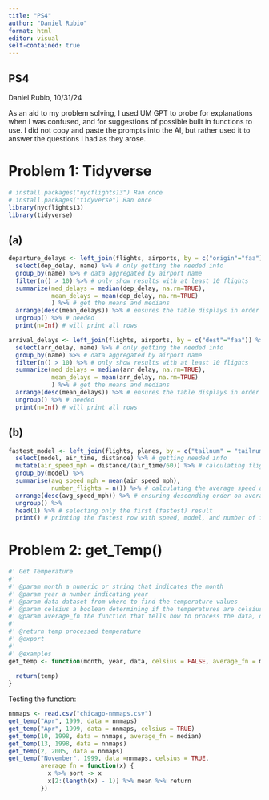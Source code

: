 ```yaml
---
title: "PS4"
author: "Daniel Rubio"
format: html
editor: visual
self-contained: true
---
```


## PS4

Daniel Rubio, 10/31/24

As an aid to my problem solving, I used UM GPT to probe for explanations when I was confused, and for suggestions of possible built in functions to use. I did not copy and paste the prompts into the AI, but rather used it to answer the questions I had as they arose.

# Problem 1: Tidyverse

```r
# install.packages("nycflights13") Ran once
# install.packages("tidyverse") Ran once
library(nycflights13)
library(tidyverse)

```

## (a)

```r
departure_delays <- left_join(flights, airports, by = c("origin"="faa")) %>% # This line ensures the names show up instead of faa codes
  select(dep_delay, name) %>% # only getting the needed info
  group_by(name) %>% # data aggregated by airport name
  filter(n() > 10) %>% # only show results with at least 10 flights
  summarize(med_delays = median(dep_delay, na.rm=TRUE),
            mean_delays = mean(dep_delay, na.rm=TRUE)
            ) %>% # get the means and medians
  arrange(desc(mean_delays)) %>% # ensures the table displays in order of descending mean delay
  ungroup() %>% # needed
  print(n=Inf) # will print all rows

```

```r
arrival_delays <- left_join(flights, airports, by = c("dest"="faa")) %>% # This line ensures the names show up instead of faa codes
  select(arr_delay, name) %>% # only getting the needed info
  group_by(name) %>% # data aggregated by airport name
  filter(n() > 10) %>% # only show results with at least 10 flights
  summarize(med_delays = median(arr_delay, na.rm=TRUE),
            mean_delays = mean(arr_delay, na.rm=TRUE)
            ) %>% # get the means and medians
  arrange(desc(mean_delays)) %>% # ensures the table displays in order of descending mean delay
  ungroup() %>% # needed
  print(n=Inf) # will print all rows
```

## (b)

```r
fastest_model <- left_join(flights, planes, by = c("tailnum" = "tailnum")) %>% # connects the table with all the flights with the one describing what kind of plane was used
  select(model, air_time, distance) %>% # getting needed info
  mutate(air_speed_mph = distance/(air_time/60)) %>% # calculating flight speed in MPH
  group_by(model) %>% 
  summarise(avg_speed_mph = mean(air_speed_mph),
            number_flights = n()) %>% # calculating the average speed and counting how many flights
  arrange(desc(avg_speed_mph)) %>% # ensuring descending order on average speed
  ungroup() %>% 
  head(1) %>% # selecting only the first (fastest) result
  print() # printing the fastest row with speed, model, and number of flights taken

```

# Problem 2: get_Temp()

```r

#' Get Temperature
#'
#' @param month a numeric or string that indicates the month
#' @param year a number indicating year
#' @param data dataset from where to find the temperature values
#' @param celsius a boolean determining if the temperatures are celsius or farenheit, default is farenheit
#' @param average_fn the function that tells how to process the data, default is mean
#'
#' @return temp processed temperature
#' @export
#'
#' @examples
get_temp <- function(month, year, data, celsius = FALSE, average_fn = mean){
  
  return(temp)
}

```

Testing the function:

```r
nnmaps <- read.csv("chicago-nmmaps.csv")
get_temp("Apr", 1999, data = nnmaps)
get_temp("Apr", 1999, data = nnmaps, celsius = TRUE)
get_temp(10, 1998, data = nnmaps, average_fn = median)
get_temp(13, 1998, data = nnmaps)
get_temp(2, 2005, data = nnmaps)
get_temp("November", 1999, data =nnmaps, celsius = TRUE,
         average_fn = function(x) {
           x %>% sort -> x
           x[2:(length(x) - 1)] %>% mean %>% return
         })
```

